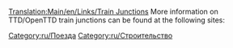 [[Translation:Main/en/Links/Train Junctions]]
More information on TTD/OpenTTD train junctions can be found at the following sites:
{{:Links/Train_Junctions}}

[[Category:ru/Поезда]]
[[Category:ru/Строительство]]